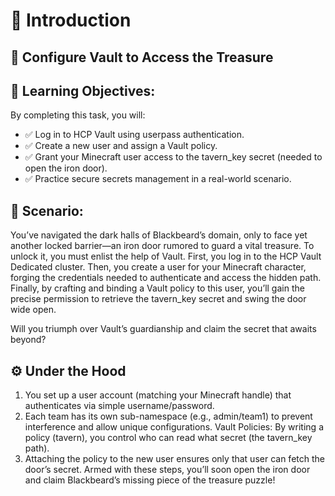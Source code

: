 # 📜 Introduction

## 🔐 Configure Vault to Access the Treasure

## 🧭 Learning Objectives:
By completing this task, you will:

* ✅ Log in to HCP Vault using userpass authentication.
* ✅ Create a new user and assign a Vault policy.
* ✅ Grant your Minecraft user access to the tavern_key secret (needed to open the iron door).
* ✅ Practice secure secrets management in a real-world scenario.


## 📖 Scenario:

You’ve navigated the dark halls of Blackbeard’s domain, only to face yet another locked barrier—an iron door rumored to guard a vital treasure. To unlock it, you must enlist the help of Vault. First, you log in to the HCP Vault Dedicated cluster. Then, you create a user for your Minecraft character, forging the credentials needed to authenticate and access the hidden path. Finally, by crafting and binding a Vault policy to this user, you’ll gain the precise permission to retrieve the tavern_key secret and swing the door wide open.

Will you triumph over Vault’s guardianship and claim the secret that awaits beyond?

## ⚙️ Under the Hood

1. You set up a user account (matching your Minecraft handle) that authenticates via simple username/password.
2. Each team has its own sub-namespace (e.g., admin/team1) to prevent interference and allow unique configurations.
Vault Policies: By writing a policy (tavern), you control who can read what secret (the tavern_key path).
3. Attaching the policy to the new user ensures only that user can fetch the door’s secret.
Armed with these steps, you’ll soon open the iron door and claim Blackbeard’s missing piece of the treasure puzzle!